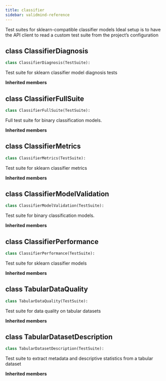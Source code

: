 ```yaml
---
title: classifier
sidebar: validmind-reference
---
```


Test suites for sklearn-compatible classifier models Ideal setup is to have the API client to read a custom test suite from the project's configuration

## [class]{.muted} ClassifierDiagnosis

```python
class ClassifierDiagnosis(TestSuite):
```

Test suite for sklearn classifier model diagnosis tests

**Inherited members**

## [class]{.muted} ClassifierFullSuite

```python
class ClassifierFullSuite(TestSuite):
```

Full test suite for binary classification models.

**Inherited members**

## [class]{.muted} ClassifierMetrics

```python
class ClassifierMetrics(TestSuite):
```

Test suite for sklearn classifier metrics

**Inherited members**

## [class]{.muted} ClassifierModelValidation

```python
class ClassifierModelValidation(TestSuite):
```

Test suite for binary classification models.

**Inherited members**

## [class]{.muted} ClassifierPerformance

```python
class ClassifierPerformance(TestSuite):
```

Test suite for sklearn classifier models

**Inherited members**

## [class]{.muted} TabularDataQuality

```python
class TabularDataQuality(TestSuite):
```

Test suite for data quality on tabular datasets

**Inherited members**

## [class]{.muted} TabularDatasetDescription

```python
class TabularDatasetDescription(TestSuite):
```

Test suite to extract metadata and descriptive statistics from a tabular dataset

**Inherited members**
